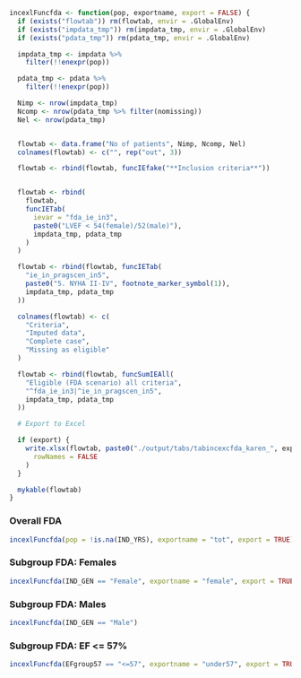 ```r

incexlFuncfda <- function(pop, exportname, export = FALSE) {
  if (exists("flowtab")) rm(flowtab, envir = .GlobalEnv)
  if (exists("impdata_tmp")) rm(impdata_tmp, envir = .GlobalEnv)
  if (exists("pdata_tmp")) rm(pdata_tmp, envir = .GlobalEnv)

  impdata_tmp <- impdata %>%
    filter(!!enexpr(pop))

  pdata_tmp <- pdata %>%
    filter(!!enexpr(pop))

  Nimp <- nrow(impdata_tmp)
  Ncomp <- nrow(pdata_tmp %>% filter(nomissing))
  Nel <- nrow(pdata_tmp)


  flowtab <- data.frame("No of patients", Nimp, Ncomp, Nel)
  colnames(flowtab) <- c("", rep("out", 3))

  flowtab <- rbind(flowtab, funcIEfake("**Inclusion criteria**"))


  flowtab <- rbind(
    flowtab,
    funcIETab(
      ievar = "fda_ie_in3",
      paste0("LVEF < 54(female)/52(male)"),
      impdata_tmp, pdata_tmp
    )
  )

  flowtab <- rbind(flowtab, funcIETab(
    "ie_in_pragscen_in5",
    paste0("5. NYHA II-IV", footnote_marker_symbol(1)),
    impdata_tmp, pdata_tmp
  ))

  colnames(flowtab) <- c(
    "Criteria",
    "Imputed data",
    "Complete case",
    "Missing as eligible"
  )

  flowtab <- rbind(flowtab, funcSumIEAll(
    "Eligible (FDA scenario) all criteria",
    "^fda_ie_in3|^ie_in_pragscen_in5",
    impdata_tmp, pdata_tmp
  ))

  # Export to Excel

  if (export) {
    write.xlsx(flowtab, paste0("./output/tabs/tabincexcfda_karen_", exportname, "_", Sys.Date(), ".xlsx"),
      rowNames = FALSE
    )
  }

  mykable(flowtab)
}
```

### Overall FDA
```r
incexlFuncfda(pop = !is.na(IND_YRS), exportname = "tot", export = TRUE)
```

### Subgroup FDA: Females
```r
incexlFuncfda(IND_GEN == "Female", exportname = "female", export = TRUE)
```

### Subgroup FDA: Males
```r
incexlFuncfda(IND_GEN == "Male")
```

### Subgroup FDA: EF <= 57%
```r
incexlFuncfda(EFgroup57 == "<=57", exportname = "under57", export = TRUE)
```
